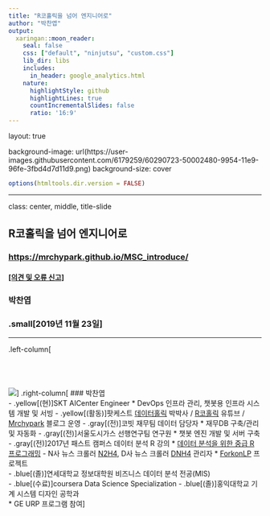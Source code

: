 ```yaml
---
title: "R코홀릭을 넘어 엔지니어로"
author: "박찬엽"
output:
  xaringan::moon_reader:
    seal: false
    css: ["default", "ninjutsu", "custom.css"]
    lib_dir: libs
    includes:
      in_header: google_analytics.html
    nature:
      highlightStyle: github
      highlightLines: true
      countIncrementalSlides: false
      ratio: '16:9'
---
```

layout: true

background-image: url(https://user-images.githubusercontent.com/6179259/60290723-50002480-9954-11e9-96fe-3fbd4d7d11d9.png)
background-size: cover

```r
options(htmltools.dir.version = FALSE)
```


---

class: center, middle, title-slide

## R코홀릭을 넘어 엔지니어로

### <https://mrchypark.github.io/MSC_introduce/>

#### [[의견 및 오류 신고]](https://github.com/mrchypark/MSC_introduce/issues)

### 박찬엽

### .small[2019년 11월 23일]

---

.left-column[
  <br>
  <br>
  <br>
  <br>
  <br>
  ![](https://avatars2.githubusercontent.com/u/6179259)
]
.right-column[
### 박찬엽     
- .yellow[(현)]SKT AICenter Engineer
  * DevOps 인프라 관리, 챗봇용 인프라 시스템 개발 및 서빙
- .yellow[(활동)]팟케스트 [데이터홀릭](http://www.podbbang.com/ch/1771386) 박박사 / [R코홀릭](https://www.youtube.com/channel/UCcYkqQNlfvEGCRpofdmVqSg) 유튜브 / [Mrchypark](https://mrchypark.github.io/) 블로그 운영
- .gray[(전)]코빗 재무팀 데이터 담당자
  * 재무DB 구축/관리 및 자동화
- .gray[(전)]서울도시가스 선행연구팀 연구원
  * 챗봇 엔진 개발 및 서버 구축
- .gray[(전)]2017년 패스트 캠퍼스 데이터 분석 R 강의
  * [데이터 분석을 위한 중급 R 프로그래밍](http://www.fastcampus.co.kr/data_camp_dabrp/)
- N사 뉴스 크롤러 [N2H4](https://github.com/forkonlp/N2H4), D사 뉴스 크롤러 [DNH4](https://github.com/forkonlp/DNH4) 관리자
  * [ForkonLP](https://forkonlp.github.io/) 프로젝트    
- .blue[(졸)]연세대학교 정보대학원 비즈니스 데이터 분석 전공(MIS)    
- .blue[(수료)]coursera Data Science Specialization
- .blue[(졸)]홍익대학교 기계 시스템 디자인 공학과    
  * GE URP 프로그램 참여
]
